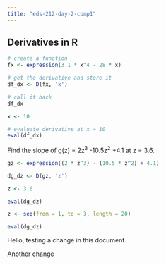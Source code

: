```yaml
---
title: "eds-212-day-2-comp1"
---
```


## Derivatives in R

```r
# create a function
fx <- expression(3.1 * x^4 - 28 * x)

# get the derivative and store it
df_dx <- D(fx, 'x')

# call it back
df_dx

x <- 10

# evaluate derivative at x = 10
eval(df_dx)

```

Find the slope of g(z) = 2z^3^ -10.5z^2^ +4.1 at z = 3.6.

```r
gz <- expression((2 * z^3) - (10.5 * z^2) + 4.1)

dg_dz <- D(gz, 'z')

z <- 3.6

eval(dg_dz)

z <- seq(from = 1, to = 3, length = 20)

eval(dg_dz)

```

Hello, testing a change in this document.

Another change
